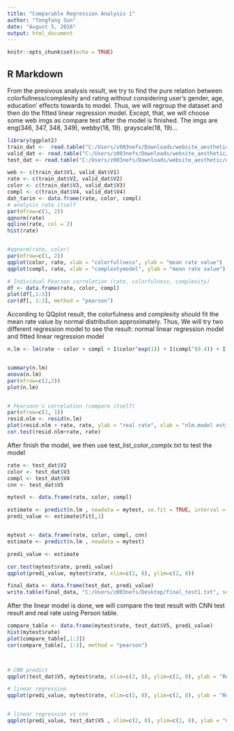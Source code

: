 ```yaml
---
title: "Comparable Regression Analysis 1"
author: "Tongfang Sun"
date: "August 5, 2016"
output: html_document
---
```



```r
knitr::opts_chunk$set(echo = TRUE)
```

## R Markdown

From the presivous analysis result, we try to find the pure relation between colorfullness/complexity and rating without considering user's gender, age, education' effects towards to model. Thus, we will regroup the dataset and then do the fitted linear regression model. Except, that, we will choose some web imgs as compare test after the model is finished. The imgs are eng(346, 347, 348, 349), webby(18, 19). grayscale(18, 19)...

```r
library(ggplot2)
train_dat <-  read.table("C:/Users/z003nefs/Downloads/website_aesthetic/exp1/train_list_color_complx.txt", quote="\"", comment.char="")
valid_dat <- read.table("C:/Users/z003nefs/Downloads/website_aesthetic/exp1/valid_list_color_complx.txt", quote="\"", comment.char="")
test_dat <- read.table("C:/Users/z003nefs/Downloads/website_aesthetic/exp1/test_list_color_complx.txt", quote="\"", comment.char="")

web <- c(train_dat$V1, valid_dat$V1)
rate <- c(train_dat$V2, valid_dat$V2)
color <- c(train_dat$V3, valid_dat$V3)
compl <- c(train_dat$V4, valid_dat$V4)
dat_tarin <- data.frame(rate, color, compl)
# analysis rate itself
par(mfrow=c(1, 2))
qqnorm(rate)
qqline(rate, col = 2)
hist(rate)


#qqnorm(rate, color)
par(mfrow=c(1, 2))
qqplot(color, rate, xlab = "colorfullness", ylab = "mean rate value")
qqplot(compl, rate, xlab = "complextymodel", ylab = "mean rate value")

# Individual Pearson correlation (rate, colorfulness, complexity)
df <- data.frame(rate, color, compl)
plot(df[,1:3])
cor(df[, 1:3], method = "pearson")
```

According to QQplot result, the colorfulness and complexity should fit the mean rate value by normal distribution approximately. Thus, We will try two different regression model to see the result: normal linear regression model and fitted linear regression model

```r
n.lm <- lm(rate ~ color + compl + I(color^exp(1)) + I(compl^(0.4)) + I(abs(color^3 - compl^3)), data = dat_tarin)


summary(n.lm)
anova(n.lm)
par(mfrow=c(2,2))                 
plot(n.lm)


# Pearsonn's correlation (compare itself)
par(mfrow=c(1, 1))
resid.nlm <- resid(n.lm)
plot(resid.nlm + rate, rate, ylab = "real rate", xlab = "nlm.model estimate")
cor.test(resid.nlm+rate, rate)
```


After finish the model, we then use test_list_color_complx.txt to test the model

```r

rate <- test_dat$V2
color <- test_dat$V3
compl <- test_dat$V4
cnn <- test_dat$V5

mytest <- data.frame(rate, color, compl)

estimate <- predict(n.lm , newdata = mytest, se.fit = TRUE, interval = "prediction")
predi_value <- estimate$fit[,1]


mytest <- data.frame(rate, color, compl, cnn)
estimate <- predict(n.lm , newdata = mytest)

predi_value <- estimate

cor.test(mytest$rate, predi_value)
qqplot(predi_value, mytest$rate, xlim=c(2, 8), ylim=c(2, 8))

final_data <- data.frame(test_dat, predi_value)
write.table(final_data, "C:/Users/z003nefs/Desktop/final_test1.txt", sep="\t")

```


After the linear model is done, we will compare the test result with CNN test result and real rate using  Person table.

```r
compare_table <- data.frame(mytest$rate, test_dat$V5, predi_value)
hist(mytest$rate)
plot(compare_table[,1:3])
cor(compare_table[, 1:3], method = "pearson")



# CNN predict
qqplot(test_dat$V5, mytest$rate, xlim=c(2, 8), ylim=c(2, 8), ylab = "Real Rate", xlab = "CNN predict rate")

# linear regression
qqplot(predi_value, mytest$rate, xlim=c(2, 8), ylim=c(2, 8), ylab = "Real Rate", xlab = "regression predict rate")


# linear regression vs cnn
qqplot(predi_value, test_dat$V5 , xlim=c(2, 8), ylim=c(2, 8), ylab = "CNN predict rate", xlab = "regression predict rate")
```

